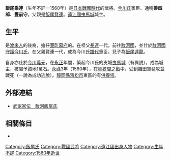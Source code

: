 {{unreferenced|time=2016-05-09T00:21:11+00:00}}
{{日本武士
|名稱= 飯尾 乘連
|圖片名稱= 
|圖片大小= 
|圖片說明= 
|時代= [[日本戰國時代|日本戰國時代]]
|出生日期= 不詳
|出生地點= 
|逝世日期= [[永祿|永祿]]3年（1560年）
|逝世地點= 
|假名= 
|羅馬字= 
|幼名= 
|改名= 
|别名= 善四郎、豐前守（通稱）
|諡号= 
|神号= 
|戒名= 
|洗禮名= 
|墓所= 
|朝廷官位= 
|幕府職位= 
|主君= [[今川氏|今川氏]]
|藩= 
|氏族= {{tsl|ja|飯尾氏|駿河飯尾氏}}
|父母= 父：[[飯尾賢連|飯尾賢連]]
|養父= 
|養母= 
|兄弟= 
|姐妹= 
|正室= 不詳
|側室= 
|嗣子= '''[[飯尾連龍|連龍]]'''
|嗣女= [[松井宗親|松井宗親]]室
|養子= 
|養女= 
}}
{{japanese|japanese=飯尾 乗連|kana=いいお のりつら|romaji=Īo Noritsura|舊寫=飯尾 乘連}}
'''飯尾乘連'''（生年不詳—1560年）是[[日本戰國時代|日本戰國時代]]的武將。[[今川氏|今川氏]]家臣。通稱'''善四郎'''、'''豐前守'''。父親是[[飯尾賢連|飯尾賢連]]。[[遠江國|遠江國]][[曳馬城|曳馬城]]城主。

== 生平 ==
{{tsl|ja|飯尾氏|駿河飯尾氏}}是[[渡來人|渡來人]]{{tsl|ja|三善氏}}的後裔，擔任[[室町幕府|室町幕府]]的{{tsl|ja|奉行衆|奉行眾}}。在祖父[[飯尾長連|長連]]一代，前往[[駿河國|駿河國]]，並仕於[[駿河國|駿河國]][[守護|守護]][[今川氏|今川氏]]，在父親賢連一代，成為今川氏[[譜代|譜代]]重臣。兒子為[[飯尾連龍|飯尾連龍]]。

自身亦仕於[[今川義元|今川義元]]，在[[永正|永正]]年間，築起今川氏的支城[[曳馬城|曳馬城]]（有異説），成為城主，被賜予該地1萬石。[[永祿|永祿]]3年（1560年），在[[桶狹間之戰|桶狹間之戰]]中，受到織田軍猛攻並戰死（一說為成功逃脫）。[[靜岡縣|靜岡縣]][[濱松市|濱松市]]東區的{{tsl|ja|東漸寺}}有[[供養塔|供養塔]]。

== 外部連結 ==
*[http://www2.harimaya.com/sengoku/html/sul_ino.html 武家家伝＿駿河飯尾氏] {{Wayback|url=http://www2.harimaya.com/sengoku/html/sul_ino.html |date=20200204202557 }}

== 相關條目 ==
*{{tsl|ja|飯尾氏}}

[[Category:飯尾氏|Category:飯尾氏]]
[[Category:戰國武將|Category:戰國武將]]
[[Category:遠江國出身人物|Category:遠江國出身人物]]
[[Category:生年不詳|Category:生年不詳]]
[[Category:1560年逝世|Category:1560年逝世]]